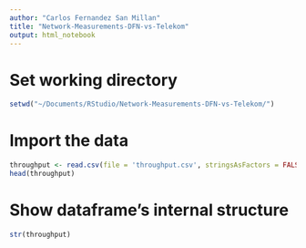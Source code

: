 ```yaml
---
author: "Carlos Fernandez San Millan"
title: "Network-Measurements-DFN-vs-Telekom"
output: html_notebook
---
```


# Set working directory
```r
setwd("~/Documents/RStudio/Network-Measurements-DFN-vs-Telekom/")
```

# Import the data
```r
throughput <- read.csv(file = 'throughput.csv', stringsAsFactors = FALSE)
head(throughput)
```

# Show dataframe’s internal structure
```r
str(throughput)
```





